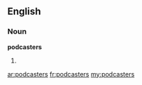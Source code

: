==English==

===Noun===
'''podcasters'''

# {{plural of|[[podcaster]]}}

[[ar:podcasters]]
[[fr:podcasters]]
[[my:podcasters]]